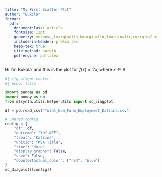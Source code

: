 ```yaml
---
title: "My First Scatter Plot"
author: "Bukola"
format: 
  pdf:
    documentclass: article
    fontsize: 12pt
    geometry: verbose,tmargin=1in,bmargin=1in,lmargin=1in,rmargin=1in
    include-in-header: prelim.tex
    keep-tex: true
    cite-method: natbib
    pdf-engine: pdflatex
---
```


Hi I'm Bukola, and this is the plot for $f(x)=2x$, where $x \in \mathbb{R}$

```python

#| fig-align: center
#| echo: false

import pandas as pd
import numpy as np
from mlsynth.utils.helperutils import sc_diagplot

df = pd.read_csv("Total_Non_Farm_Employment_Katrina.csv")

# Shared config
config = {
    "df": df,
    "outcome": "YoY_NFE",
    "treat": "Katrina",
    "unitid": "MSA Title",
    "time": "date",
    "display_graphs": False,
    "save": False,
    "counterfactual_color": ["red", "blue"]
}
sc_diagplot([config])
```

